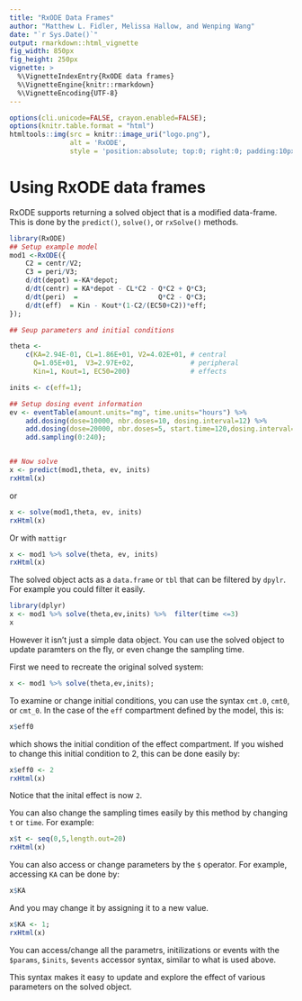 ```yaml
---
title: "RxODE Data Frames"
author: "Matthew L. Fidler, Melissa Hallow, and Wenping Wang"
date: "`r Sys.Date()`"
output: rmarkdown::html_vignette
fig_width: 850px
fig_height: 250px
vignette: >
  %\VignetteIndexEntry{RxODE data frames}
  %\VignetteEngine{knitr::rmarkdown}
  %\VignetteEncoding{UTF-8}
---
```

```r
options(cli.unicode=FALSE, crayon.enabled=FALSE);
options(knitr.table.format = "html")
htmltools::img(src = knitr::image_uri("logo.png"), 
               alt = 'RxODE', 
               style = 'position:absolute; top:0; right:0; padding:10px; border: 0;')
```

# Using RxODE data frames

RxODE supports returning a solved object that is a modified data-frame.
This is done by the `predict()`, `solve()`, or `rxSolve()` methods.

```r
library(RxODE)
## Setup example model
mod1 <-RxODE({
    C2 = centr/V2;
    C3 = peri/V3;
    d/dt(depot) =-KA*depot;
    d/dt(centr) = KA*depot - CL*C2 - Q*C2 + Q*C3;
    d/dt(peri)  =                    Q*C2 - Q*C3;
    d/dt(eff)  = Kin - Kout*(1-C2/(EC50+C2))*eff;
});

## Seup parameters and initial conditions

theta <- 
    c(KA=2.94E-01, CL=1.86E+01, V2=4.02E+01, # central 
      Q=1.05E+01,  V3=2.97E+02,              # peripheral
      Kin=1, Kout=1, EC50=200)               # effects

inits <- c(eff=1);

## Setup dosing event information
ev <- eventTable(amount.units="mg", time.units="hours") %>%
    add.dosing(dose=10000, nbr.doses=10, dosing.interval=12) %>%
    add.dosing(dose=20000, nbr.doses=5, start.time=120,dosing.interval=24) %>%
    add.sampling(0:240);


## Now solve
x <- predict(mod1,theta, ev, inits)
rxHtml(x)
```
or

```r
x <- solve(mod1,theta, ev, inits)
rxHtml(x)
```

Or with `mattigr`

```r
x <- mod1 %>% solve(theta, ev, inits)
rxHtml(x)
```

The solved object acts as a `data.frame` or `tbl` that can be filtered
by `dpylr`.  For example you could filter it easily.

```r
library(dplyr)
x <- mod1 %>% solve(theta,ev,inits) %>%  filter(time <=3)
x
```

However it isn't just a simple data object.  You can use the solved
object to update paramters on the fly, or even change the sampling
time.


First we need to recreate the original solved system:

```r
x <- mod1 %>% solve(theta,ev,inits);
```

To examine or change initial conditions, you can use the syntax
`cmt.0`, `cmt0`, or `cmt_0`. In the case of the `eff` compartment
defined by the model, this is:

```r
x$eff0
```

which shows the initial condition of the effect compartment.  If you
wished to change this initial condition to 2, this can be done easily
by:

```r
x$eff0 <- 2
rxHtml(x)
```

Notice that the inital effect is now `2`.

You can also change the sampling times easily by this method by
changing `t` or `time`.  For example:

```r
x$t <- seq(0,5,length.out=20)
rxHtml(x)
```

You can also access or change parameters by the `$` operator.  For
example, accessing `KA` can be done by:

```r
x$KA
```

And you may change it by assigning it to a new value.

```r
x$KA <- 1;
rxHtml(x)
```


You can access/change all the parametrs, initilizations or events with
the `$params`, `$inits`, `$events` accessor syntax, similar to what is
used above.

This syntax makes it easy to update and explore the effect of various
parameters on the solved object.
